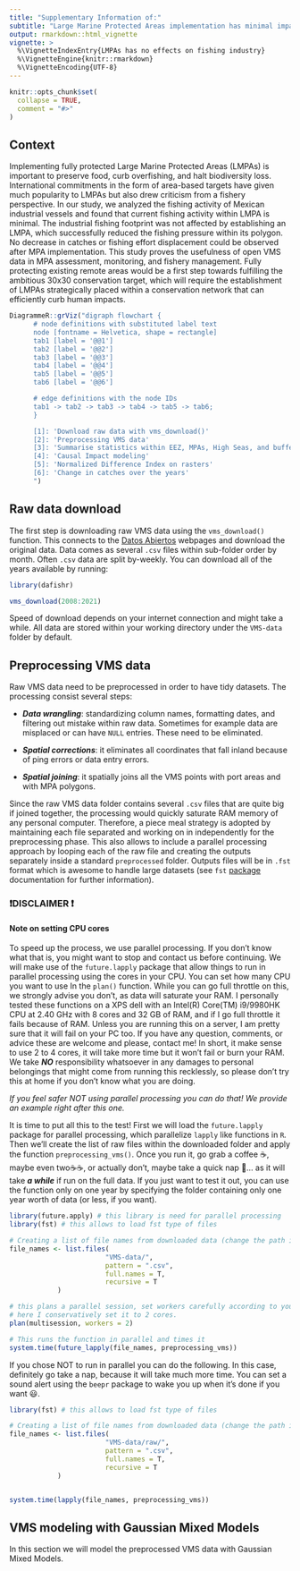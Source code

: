 ```yaml
---
title: "Supplementary Information of:"
subtitle: "Large Marine Protected Areas implementation has minimal impacts on catches or dispalcement of fishing industry footprint"
output: rmarkdown::html_vignette
vignette: >
  %\VignetteIndexEntry{LMPAs has no effects on fishing industry}
  %\VignetteEngine{knitr::rmarkdown}
  %\VignetteEncoding{UTF-8}
---
```


```r
knitr::opts_chunk$set(
  collapse = TRUE,
  comment = "#>"
)
```

## Context

Implementing fully protected Large Marine Protected Areas (LMPAs) is important to preserve food, curb overfishing, and halt biodiversity loss. International commitments in the form of area-based targets have given much popularity to LMPAs but also drew criticism from a fishery perspective. In our study, we analyzed the fishing activity of Mexican industrial vessels and found that current fishing activity within LMPA is minimal. The industrial fishing footprint was not affected by establishing an LMPA, which successfully reduced the fishing pressure within its polygon. No decrease in catches or fishing effort displacement could be observed after MPA implementation. This study proves the usefulness of open VMS data in MPA assessment, monitoring, and fishery management. Fully protecting existing remote areas would be a first step towards fulfilling the ambitious 30x30 conservation target, which will require the establishment of LMPAs strategically placed within a conservation network that can efficiently curb human impacts.

```r
DiagrammeR::grViz("digraph flowchart {
      # node definitions with substituted label text
      node [fontname = Helvetica, shape = rectangle]        
      tab1 [label = '@@1']
      tab2 [label = '@@2']
      tab3 [label = '@@3']
      tab4 [label = '@@4']
      tab5 [label = '@@5']
      tab6 [label = '@@6']

      # edge definitions with the node IDs
      tab1 -> tab2 -> tab3 -> tab4 -> tab5 -> tab6;
      }

      [1]: 'Download raw data with vms_download()'
      [2]: 'Preprocessing VMS data'
      [3]: 'Summarise statistics within EEZ, MPAs, High Seas, and buffers'
      [4]: 'Causal Impact modeling'
      [5]: 'Normalized Difference Index on rasters'
      [6]: 'Change in catches over the years'
      ")
```

## Raw data download

The first step is downloading raw VMS data using the `vms_download()` function. This connects to the [Datos Abiertos](https://www.datos.gob.mx/busca/dataset/localizacion-y-monitoreo-satelital-de-embarcaciones-pesqueras/resource/309e872a-dbca-4962-b14f-f0da833abebe) webpages and download the original data. Data comes as several `.csv` files within sub-folder order by month. Often `.csv` data are split by-weekly. You can download all of the years available by running:

```r
library(dafishr)

vms_download(2008:2021)
```

Speed of download depends on your internet connection and might take a while. All data are stored within your working directory under the `VMS-data` folder by default.

## Preprocessing VMS data

Raw VMS data need to be preprocessed in order to have tidy datasets. The processing consist several steps:

-   ***Data wrangling***: standardizing column names, formatting dates, and filtering out mistake within raw data. Sometimes for example data are misplaced or can have `NULL` entries. These need to be eliminated.

-   ***Spatial corrections***: it eliminates all coordinates that fall inland because of ping errors or data entry errors.

-   ***Spatial joining***: it spatially joins all the VMS points with port areas and with MPA polygons.

Since the raw VMS data folder contains several `.csv` files that are quite big if joined together, the processing would quickly saturate RAM memory of any personal computer. Therefore, a piece meal strategy is adopted by maintaining each file separated and working on in independently for the preprocessing phase. This also allows to include a parallel processing approach by looping each of the raw file and creating the outputs separately inside a standard `preprocessed` folder. Outputs files will be in `.fst` format which is awesome to handle large datasets (see `fst` [package](https://www.fstpackage.org/) documentation for further information).

### ❗DISCLAIMER ❗

#### Note on setting CPU cores

To speed up the process, we use parallel processing. If you don't know what that is, you might want to stop and contact us before continuing. We will make use of the `future.lapply` package that allow things to run in parallel processing using the cores in your CPU. You can set how many CPU you want to use In the `plan()` function. While you can go full throttle on this, we strongly advise you don't, as data will saturate your RAM. I personally tested these functions on a XPS dell with an Intel(R) Core(TM) i9/9980HK CPU at 2.40 GHz with 8 cores and 32 GB of RAM, and if I go full throttle it fails because of RAM. Unless you are running this on a server, I am pretty sure that it will fail on your PC too. If you have any question, comments, or advice these are welcome and please, contact me! In short, it make sense to use 2 to 4 cores, it will take more time but it won't fail or burn your RAM. We take ***NO*** responsibility whatsoever in any damages to personal belongings that might come from running this recklessly, so please don't try this at home if you don't know what you are doing.

*If you feel safer NOT using parallel processing you can do that! We provide an example right after this one.*

It is time to put all this to the test! First we will load the `future.lapply` package for parallel processing, which parallelize `lapply` like functions in `R`. Then we'll create the list of raw files within the downloaded folder and apply the function `preprocessing_vms()`. Once you run it, go grab a coffee ☕, maybe even two☕☕, or actually don't, maybe take a quick nap 🛌... as it will take ***a while*** if run on the full data. If you just want to test it out, you can use the function only on one year by specifying the folder containing only one year worth of data (or less, if you want).

```r
library(future.apply) # this library is need for parallel processing
library(fst) # this allows to load fst type of files

# Creating a list of file names from downloaded data (change the path if needed)
file_names <- list.files(
                        "VMS-data/",
                        pattern = ".csv",
                        full.names = T,
                        recursive = T
            )

# this plans a parallel session, set workers carefully according to your CPU capabilities
# here I conservatively set it to 2 cores.
plan(multisession, workers = 2)

# This runs the function in parallel and times it
system.time(future_lapply(file_names, preprocessing_vms))
```

If you chose NOT to run in parallel you can do the following. In this case, definitely go take a nap, because it will take much more time. You can set a sound alert using the `beepr` package to wake you up when it's done if you want 😃.

```r
library(fst) # this allows to load fst type of files

# Creating a list of file names from downloaded data (change the path if needed)
file_names <- list.files(
                        "VMS-data/raw/",
                        pattern = ".csv",
                        full.names = T,
                        recursive = T
            )


system.time(lapply(file_names, preprocessing_vms))

```

## VMS modeling with Gaussian Mixed Models

In this section we will model the preprocessed VMS data with Gaussian Mixed Models.
